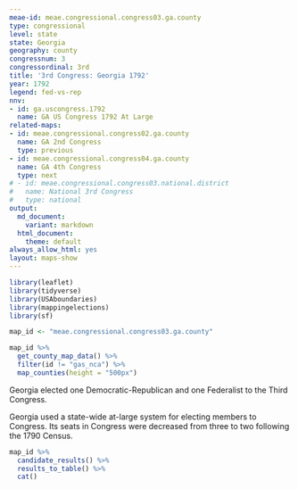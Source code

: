 ```yaml
---
meae-id: meae.congressional.congress03.ga.county
type: congressional
level: state
state: Georgia
geography: county
congressnum: 3
congressordinal: 3rd
title: '3rd Congress: Georgia 1792'
year: 1792
legend: fed-vs-rep
nnv:
- id: ga.uscongress.1792
  name: GA US Congress 1792 At Large
related-maps:
- id: meae.congressional.congress02.ga.county
  name: GA 2nd Congress
  type: previous
- id: meae.congressional.congress04.ga.county
  name: GA 4th Congress
  type: next
# - id: meae.congressional.congress03.national.district
#   name: National 3rd Congress
#   type: national
output:
  md_document:
    variant: markdown
  html_document:
    theme: default
always_allow_html: yes
layout: maps-show
---
```


```r
library(leaflet)
library(tidyverse)
library(USAboundaries)
library(mappingelections)
library(sf)

map_id <- "meae.congressional.congress03.ga.county"
```

<div class="map">

```r
map_id %>%
  get_county_map_data() %>%
  filter(id != "gas_nca") %>% 
  map_counties(height = "500px")
```

</div>

Georgia elected one Democratic-Republican and one Federalist to the Third Congress.

Georgia used a state-wide at-large system for electing members to Congress. Its seats in Congress were decreased from three to two following the 1790 Census.

<div class="results-table">

```r
map_id %>%
  candidate_results() %>%
  results_to_table() %>%
  cat()
```

</div>
